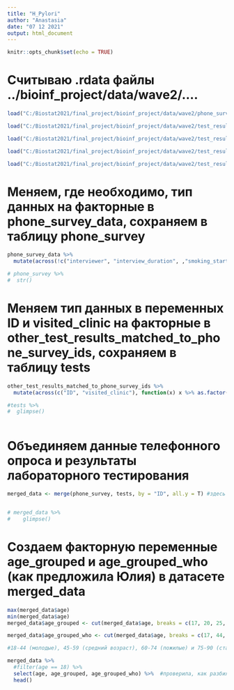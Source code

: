 ```yaml
---
title: "H_Pylori"
author: "Anastasia"
date: "07 12 2021"
output: html_document
---
```


```r
knitr::opts_chunk$set(echo = TRUE)
```


# Считываю .rdata файлы ../bioinf_project/data/wave2/....
```r
load("C:/Biostat2021/final_project/bioinf_project/data/wave2/phone_survey/phone_survey_data.rdata")

load("C:/Biostat2021/final_project/bioinf_project/data/wave2/test_results/test_B/test_B_results_matched_to_phone_survey_ids.rdata")

load("C:/Biostat2021/final_project/bioinf_project/data/wave2/test_results/test_C/test_C_results_matched_to_phone_survey_ids.rdata")

load("C:/Biostat2021/final_project/bioinf_project/data/wave2/test_results/test_D/test_D_results_matched_to_phone_survey_ids.rdata")

load("C:/Biostat2021/final_project/bioinf_project/data/wave2/test_results/other_tests/other_test_results_matched_to_phone_survey_ids.rdata")


```


# Меняем, где необходимо, тип данных на факторные в phone_survey_data, сохраняем в таблицу phone_survey 
```r
phone_survey_data %>% 
  mutate(across(!c("interviewer", "interview_duration", ,"smoking_start_age", "smoking_giveup_age", "age", "cigarettes_per_day", "coffee_cups_per_day", "num_people_home", "error_in_randomization", "interview_date"), function(x) x %>% as.factor())) -> phone_survey

# phone_survey %>% 
#  str()

```

# Меняем тип данных в переменных ID и visited_clinic на факторные в other_test_results_matched_to_phone_survey_ids, сохраняем в таблицу tests 
```r
other_test_results_matched_to_phone_survey_ids %>% 
  mutate(across(c("ID", "visited_clinic"), function(x) x %>% as.factor())) -> tests

#tests %>% 
#  glimpse()



```


# Объединяем данные телефонного опроса и результаты лабораторного тестирования

```r
merged_data <- merge(phone_survey, tests, by = "ID", all.y = T) #здесь объединены данные сероопроса и данные лабораторных исследований.   


# merged_data %>% 
#    glimpse()


```

# Создаем факторную переменные age_grouped и age_grouped_who (как предложила Юлия) в датасете merged_data 
```r
max(merged_data$age)
min(merged_data$age)
merged_data$age_grouped <- cut(merged_data$age, breaks = c(17, 20, 25, 30, 35, 40, 45, 50,55, 60, 95), labels = c("18-20", "21-25", "26-30", "31-35", "36-40", "41-45", "46-50", "51-55", "56-60", "61+")) 

merged_data$age_grouped_who <- cut(merged_data$age, breaks = c(17, 44, 59, 74, 90, 95), labels = c("18-44", "45-59", "60-74", "75-90", "90+"))

#18-44 (молодые), 45-59 (средний возраст), 60-74 (пожилые) и 75-90 (старческий  возраст) ну и старше (долгожители)

merged_data %>% 
  #filter(age == 18) %>% 
  select(age, age_grouped, age_grouped_who) %>%  #проверила, как разбилось
  head()




```
